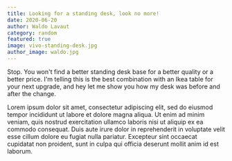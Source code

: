 ```yaml
---
title: Looking for a standing desk, look no more!
date: 2020-06-20
author: Waldo Lavaut
category: random
featured: true
image: vivo-standing-desk.jpg
author_image: waldo.jpg
---
```


Stop. You won't find a better standing desk base for a better quality or a better price. I'm telling this is the best combination with an Ikea table for your next upgrade, and hey let me show you how my desk was before and after the change.

Lorem ipsum dolor sit amet, consectetur adipiscing elit, sed do eiusmod tempor incididunt ut labore et dolore magna aliqua. Ut enim ad minim veniam, quis nostrud exercitation ullamco laboris nisi ut aliquip ex ea commodo consequat. Duis aute irure dolor in reprehenderit in voluptate velit esse cillum dolore eu fugiat nulla pariatur. Excepteur sint occaecat cupidatat non proident, sunt in culpa qui officia deserunt mollit anim id est laborum.